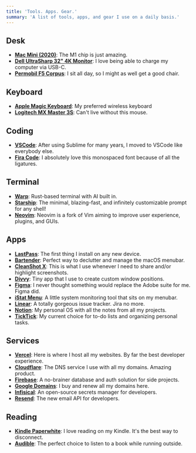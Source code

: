 ```yaml
---
title: 'Tools. Apps. Gear.'
summary: 'A list of tools, apps, and gear I use on a daily basis.'
---
```


## Desk

- **[Mac Mini (2020)](https://www.apple.com/mac-mini/)**: The M1 chip is just amazing.
- **[Dell UltraSharp 32" 4K Monitor](https://www.amazon.se/U3219Q-sk%C3%A4rm-DisplayPort-reaktionstid-svart/dp/B07H5MR6GD)**: I love being able to charge my computer via USB-C.
- **[Permobil F5 Corpus](https://www.permobil.com/en-us/products/power-wheelchairs/permobil-f5-corpus)**: I sit all day, so I might as well get a good chair.

## Keyboard

- **[Apple Magic Keyboard](https://www.apple.com/shop/product/MK2A3LL/A/magic-keyboard-us-english)**: My preferred wireless keyboard
- **[Logitech MX Master 3S](https://www.logitech.com/en-us/products/mice/mx-master-3s-mac-bluetooth-mouse.910-006570.html)**: Can't live without this mouse.

## Coding

- **[VSCode](https://code.visualstudio.com)**: After using Sublime for many years, I moved to VSCode like everybody else.
- **[Fira Code](https://github.com/tonsky/FiraCode)**: I absolutely love this monospaced font because of all the ligatures.

## Terminal

- **[Warp](https://www.warp.dev/)**: Rust-based terminal with AI built in.
- **[Starship](https://starship.rs/)**: The minimal, blazing-fast, and infinitely customizable prompt for any shell!
- **[Neovim](https://neovim.io/)**: Neovim is a fork of Vim aiming to improve user experience, plugins, and GUIs.

## Apps

- **[LastPass](https://LastPass.com)**: The first thing I install on any new device.
- **[Bartender](https://www.macbartender.com/Bartender4)**: Perfect way to declutter and manage the macOS menubar.
- **[CleanShot X](https://cleanshot.com)**: This is what I use whenever I need to share and/or highlight screenshots.
- **[Divvy](https://mizage.com/divvy)**: Tiny app that I use to create custom window positions.
- **[Figma](https://figma.com)**: I never thought something would replace the Adobe suite for me. Figma did.
- **[iStat Menu](https://bjango.com/mac/istatmenus/)**: A little system monitoring tool that sits on my menubar.
- **[Linear](https://linear.app/)**: A totally gorgeous issue tracker. Jira no more.
- **[Notion](https://www.notion.so/)**: My personal OS with all the notes from all my projects.
- **[TickTick](https://ticktick.com/)**: My current choice for to-do lists and organizing personal tasks.

## Services

- **[Vercel](https://vercel.com)**: Here is where I host all my websites. By far the best developer experience.
- **[Cloudflare](https://www.cloudflare.com)**: The DNS service I use with all my domains. Amazing product.
- **[Firebase](https://firebase.google.com)**: A no-brainer database and auth solution for side projects.
- **[Google Domains](https://domains.google)**: I buy and renew all my domains here.
- **[Infisical](https://infisical.com)**: An open-source secrets manager for developers.
- **[Resend](https://resend.com)**: The new email API for developers.

## Reading

- **[Kindle Paperwhite](https://amzn.to/3mAbMmm)**: I love reading on my Kindle. It's the best way to disconnect.
- **[Audible](https://www.audible.com/)**: The perfect choice to listen to a book while running outside.
